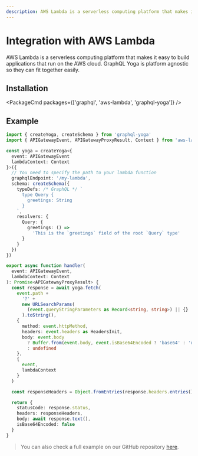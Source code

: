 ```yaml
---
description: AWS Lambda is a serverless computing platform that makes it easy to build applications that run on the AWS cloud. GraphQL Yoga is platform agnostic so they can fit together easily.
---
```



# Integration with AWS Lambda

AWS Lambda is a serverless computing platform that makes it easy to build applications that run on the AWS cloud. GraphQL Yoga is platform agnostic so they can fit together easily.

## Installation

<PackageCmd packages={['graphql', 'aws-lambda', 'graphql-yoga']} />

## Example

```ts filename="graphql.ts"
import { createYoga, createSchema } from 'graphql-yoga'
import { APIGatewayEvent, APIGatewayProxyResult, Context } from 'aws-lambda'

const yoga = createYoga<{
  event: APIGatewayEvent
  lambdaContext: Context
}>({
  // You need to specify the path to your lambda function
  graphqlEndpoint: '/my-lambda',
  schema: createSchema({
    typeDefs: /* GraphQL */ `
      type Query {
        greetings: String
      }
    `,
    resolvers: {
      Query: {
        greetings: () =>
          'This is the `greetings` field of the root `Query` type'
      }
    }
  })
})

export async function handler(
  event: APIGatewayEvent,
  lambdaContext: Context
): Promise<APIGatewayProxyResult> {
  const response = await yoga.fetch(
    event.path +
      '?' +
      new URLSearchParams(
        (event.queryStringParameters as Record<string, string>) || {}
      ).toString(),
    {
      method: event.httpMethod,
      headers: event.headers as HeadersInit,
      body: event.body
        ? Buffer.from(event.body, event.isBase64Encoded ? 'base64' : 'utf8')
        : undefined
    },
    {
      event,
      lambdaContext
    }
  )

  const responseHeaders = Object.fromEntries(response.headers.entries())

  return {
    statusCode: response.status,
    headers: responseHeaders,
    body: await response.text(),
    isBase64Encoded: false
  }
}
```

> You can also check a full example on our GitHub repository [here](https://github.com/dotansimha/graphql-yoga/tree/main/examples/aws-lambda).
